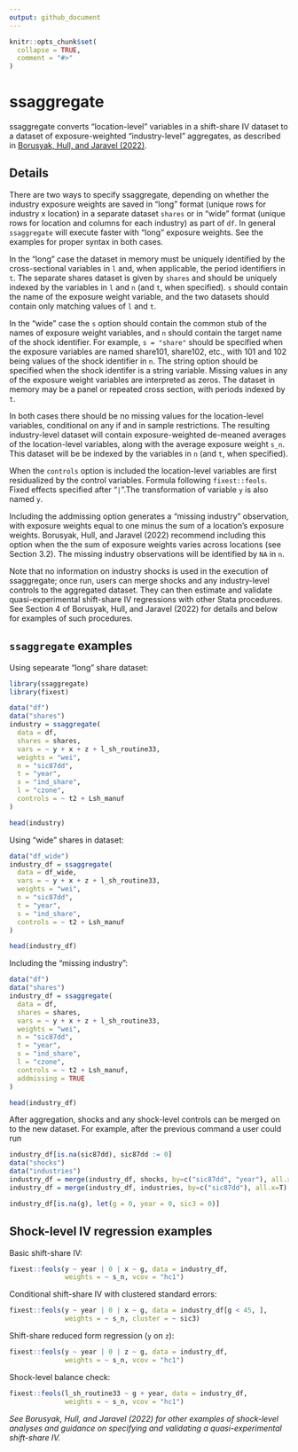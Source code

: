 ```yaml
---
output: github_document
---
```


<!-- README.md is generated from README.Rmd. Please edit that file -->

```r
knitr::opts_chunk$set(
  collapse = TRUE,
  comment = "#>"
)
```

# ssaggregate

<!-- badges: start -->
<!-- badges: end -->

ssaggregate converts "location-level" variables in a shift-share IV
dataset to a dataset of exposure-weighted "industry-level" aggregates,
as described in [Borusyak, Hull, and Jaravel (2022)](https://uc6b7982a5764cd8c439602fced8.dl.dropboxusercontent.com/cd/0/inline2/BhreAHbJxwFfC325p4h_eLzzk9UsTf2ILha-np-4EXHOruYsWACqtHjKLIyjStn8b1nhJGZj99mEZjoc1pDf1wsdkRzdug_MrLsc_sd8e4nxTcDJpMpAvIXGMAnc5-okB1jakQRZUF9_rdgB8jOevC8Z8CAbgkl2OygM9ck3nljB4a3JYgc9A3URadjmnkXaGyjvz66G11Q7kfD3k7Dum9LEOEBi57gphYl8ncporsEGA0Kc3RfHKQN_mUqyjkekupU7ggmlZ6FgfdraXawftrf794iI1RTRIeX0OG1dLv-dIVIQ00wJCyCog3AlgkJIeU4_U3mW6Bif2MIlvkLNBSXhTmjxPK-SF5kdNDCR7dO-dBv3aumB_kJwmR0PUqniDThG51sC0KXWV-jXPoGaW0FcN2DWfVaohX2KREtcU1gJyg/file).

## Details

There are two ways to specify ssaggregate, depending on whether the 
industry exposure weights are saved in "long" format (unique rows for 
industry x location) in a separate dataset `shares` or in "wide" format 
(unique rows for location and columns for each industry) as part of `df`. 
In general `ssaggregate` will execute faster with "long" exposure weights. 
See the examples for proper syntax in both cases.

In the "long" case the dataset in memory must be uniquely identified by the cross-sectional variables in `l` and, when applicable, the period identifiers in `t`. The separate shares dataset is given by `shares` and should be uniquely indexed by the variables in `l` and `n` (and `t`, when specified). `s` should contain the name of the exposure weight variable, and the two datasets should contain only matching values of `l` and `t`.
 
In the "wide" case the `s` option should contain the common stub of the names of exposure weight variables, and `n` should contain the target name of the shock identifier. For example, `s = "share"` should be specified when the exposure variables are named share101, share102, etc., with 101 and 102 being values of the shock identifier in `n`.  The string option should be specified when the shock identifer is a string variable. Missing values in any of the exposure weight variables are interpreted as zeros. The dataset in memory may be a panel or repeated cross section, with periods indexed by `t`.

In both cases there should be no missing values for the location-level variables, conditional on any if and in sample restrictions. The resulting industry-level dataset will contain exposure-weighted de-meaned averages of the location-level variables, along with the average exposure weight `s_n`. This dataset will be be indexed by the variables in `n` (and `t`, when specified).

When the `controls` option is included the location-level variables are first residualized by the control variables. Formula following `fixest::feols`. Fixed effects specified after "`|`".The transformation of variable `y` is also named `y`.

Including the addmissing option generates a "missing industry" observation, with exposure weights equal to one minus the sum of a location's exposure weights. Borusyak, Hull, and Jaravel (2022) recommend including this option when the the sum of exposure weights varies across locations (see Section 3.2). The missing industry observations will be identified by `NA` in `n`.

Note that no information on industry shocks is used in the execution of ssaggregate; once run, users can merge shocks and any industry-level controls to the aggregated dataset.  They can then estimate and validate quasi-experimental shift-share IV regressions with other Stata procedures. See Section 4 of Borusyak, Hull, and Jaravel (2022) for details and below for examples of such procedures.


## `ssaggregate` examples

Using sepearate "long" share dataset:

```r
library(ssaggregate)
library(fixest)

data("df")
data("shares")
industry = ssaggregate(
  data = df,
  shares = shares,
  vars = ~ y + x + z + l_sh_routine33,
  weights = "wei",
  n = "sic87dd",
  t = "year",
  s = "ind_share",
  l = "czone",
  controls = ~ t2 + Lsh_manuf
)

head(industry)
```

Using "wide" shares in dataset:

```r
data("df_wide")
industry_df = ssaggregate(
  data = df_wide,
  vars = ~ y + x + z + l_sh_routine33,
  weights = "wei",
  n = "sic87dd",
  t = "year",
  s = "ind_share",
  controls = ~ t2 + Lsh_manuf
)

head(industry_df)
```

Including the "missing industry":

```r
data("df")
data("shares")
industry_df = ssaggregate(
  data = df,
  shares = shares,
  vars = ~ y + x + z + l_sh_routine33,
  weights = "wei",
  n = "sic87dd",
  t = "year",
  s = "ind_share",
  l = "czone",
  controls = ~ t2 + Lsh_manuf,
  addmissing = TRUE
)

head(industry_df)
```

After aggregation, shocks and any shock-level controls can be merged on to the new dataset. For example, after the previous command a user could run
 
```r
industry_df[is.na(sic87dd), sic87dd := 0]
data("shocks")
data("industries")
industry_df = merge(industry_df, shocks, by=c("sic87dd", "year"), all.x=T)
industry_df = merge(industry_df, industries, by=c("sic87dd"), all.x=T)

industry_df[is.na(g), let(g = 0, year = 0, sic3 = 0)]
```
 

## Shock-level IV regression examples

Basic shift-share IV:

```r
fixest::feols(y ~ year | 0 | x ~ g, data = industry_df, 
              weights = ~ s_n, vcov = "hc1")
```

Conditional shift-share IV with clustered standard errors:

```r
fixest::feols(y ~ year | 0 | x ~ g, data = industry_df[g < 45, ], 
              weights = ~ s_n, cluster = ~ sic3)
```

Shift-share reduced form regression (`y` on `z`):

```r
fixest::feols(y ~ year | 0 | z ~ g, data = industry_df, 
              weights = ~ s_n, vcov = "hc1")
```

Shock-level balance check:

```r
fixest::feols(l_sh_routine33 ~ g + year, data = industry_df,
              weights = ~ s_n, vcov = "hc1")
```


*See Borusyak, Hull, and Jaravel (2022) for other examples of shock-level 
analyses and guidance on specifying and validating a quasi-experimental 
shift-share IV.*
